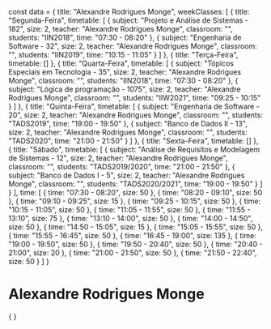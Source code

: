const data = {
  title: "Alexandre Rodrigues Monge",
  weekClasses: [
    {
      title: "Segunda-Feira",
      timetable: [
        {
          subject: "Projeto e Análise de Sistemas - 182",
          size: 2,
          teacher: "Alexandre Rodrigues Monge",
          classroom: "",
          students: "IIN2018",
          time: "07:30 - 08:20"
        },
        {
          subject: "Engenharia de Software - 32",
          size: 2,
          teacher: "Alexandre Rodrigues Monge",
          classroom: "",
          students: "IIN2019",
          time: "10:15 - 11:05"
        }
      ]
    },
    {
      title: "Terça-Feira",
      timetable: []
    },
    {
      title: "Quarta-Feira",
      timetable: [
        {
          subject: "Tópicos Especiais em Tecnologia - 35",
          size: 2,
          teacher: "Alexandre Rodrigues Monge",
          classroom: "",
          students: "IIN2018",
          time: "07:30 - 08:20"
        },
        {
          subject: "Lógica de programação - 1075",
          size: 2,
          teacher: "Alexandre Rodrigues Monge",
          classroom: "",
          students: "IIW2021",
          time: "09:25 - 10:15"
        }
      ]
    },
    {
      title: "Quinta-Feira",
      timetable: [
        {
          subject: "Engenharia de Software - 20",
          size: 2,
          teacher: "Alexandre Rodrigues Monge",
          classroom: "",
          students: "TADS2019",
          time: "19:00 - 19:50"
        },
        {
          subject: "Banco de Dados II - 13",
          size: 2,
          teacher: "Alexandre Rodrigues Monge",
          classroom: "",
          students: "TADS2020",
          time: "21:00 - 21:50"
        }
      ]
    },
    {
      title: "Sexta-Feira",
      timetable: []
    },
    {
      title: "Sábado",
      timetable: [
        {
          subject: "Análise de Requisitos e Modelagem de Sistemas - 12",
          size: 2,
          teacher: "Alexandre Rodrigues Monge",
          classroom: "",
          students: "TADS2019/2020",
          time: "21:00 - 21:50"
        },
        {
          subject: "Banco de Dados I - 5",
          size: 2,
          teacher: "Alexandre Rodrigues Monge",
          classroom: "",
          students: "TADS2020/2021",
          time: "19:00 - 19:50"
        }
      ]
    }
  ],
  time: [
    {
      time: "07:30 - 08:20",
      size: 50
    },
    {
      time: "08:20 - 09:10",
      size: 50
    },
    {
      time: "09:10 - 09:25",
      size: 15
    },
    {
      time: "09:25 - 10:15",
      size: 50
    },
    {
      time: "10:15 - 11:05",
      size: 50
    },
    {
      time: "11:05 - 11:55",
      size: 50
    },
    {
      time: "11:55 - 13:10",
      size: 75
    },
    {
      time: "13:10 - 14:00",
      size: 50
    },
    {
      time: "14:00 - 14:50",
      size: 50
    },
    {
      time: "14:50 - 15:05",
      size: 15
    },
    {
      time: "15:05 - 15:55",
      size: 50
    },
    {
      time: "15:55 - 16:45",
      size: 50
    },
    {
      time: "16:45 - 19:00",
      size: 135
    },
    {
      time: "19:00 - 19:50",
      size: 50
    },
    {
      time: "19:50 - 20:40",
      size: 50
    },
    {
      time: "20:40 - 21:00",
      size: 20
    },
    {
      time: "21:00 - 21:50",
      size: 50
    },
    {
      time: "21:50 - 22:40",
      size: 50
    }
  ]
}

# Alexandre Rodrigues Monge

<div>
    {
        <Grid
            title={data.title} 
            weekClasses={data.weekClasses} 
            time={data.time}
        />
    }
</div>